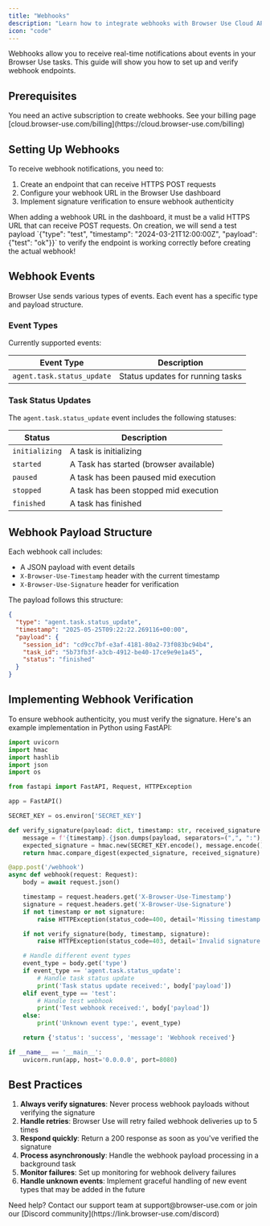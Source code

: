 ```yaml
---
title: "Webhooks"
description: "Learn how to integrate webhooks with Browser Use Cloud API"
icon: "code"
---
```


Webhooks allow you to receive real-time notifications about events in your Browser Use tasks. This guide will show you how to set up and verify webhook endpoints.

## Prerequisites

<Note>
  You need an active subscription to create webhooks. See your billing page
  [cloud.browser-use.com/billing](https://cloud.browser-use.com/billing)
</Note>

## Setting Up Webhooks

To receive webhook notifications, you need to:

1. Create an endpoint that can receive HTTPS POST requests
2. Configure your webhook URL in the Browser Use dashboard
3. Implement signature verification to ensure webhook authenticity

<Note>
  When adding a webhook URL in the dashboard, it must be a valid HTTPS URL that can receive POST requests. 
  On creation, we will send a test payload `{"type": "test", "timestamp": "2024-03-21T12:00:00Z", "payload": {"test": "ok"}}` to verify the endpoint is working correctly before creating the actual webhook!
</Note>

## Webhook Events

Browser Use sends various types of events. Each event has a specific type and payload structure.

### Event Types

Currently supported events:

| Event Type                 | Description                      |
| -------------------------- | -------------------------------- |
| `agent.task.status_update` | Status updates for running tasks |

### Task Status Updates

The `agent.task.status_update` event includes the following statuses:

| Status         | Description                            |
| -------------- | -------------------------------------- |
| `initializing` | A task is initializing                 |
| `started`      | A Task has started (browser available) |
| `paused`       | A task has been paused mid execution   |
| `stopped`      | A task has been stopped mid execution  |
| `finished`     | A task has finished                    |

## Webhook Payload Structure

Each webhook call includes:

- A JSON payload with event details
- `X-Browser-Use-Timestamp` header with the current timestamp
- `X-Browser-Use-Signature` header for verification

The payload follows this structure:

```json
{
  "type": "agent.task.status_update",
  "timestamp": "2025-05-25T09:22:22.269116+00:00",
  "payload": {
    "session_id": "cd9cc7bf-e3af-4181-80a2-73f083bc94b4",
    "task_id": "5b73fb3f-a3cb-4912-be40-17ce9e9e1a45",
    "status": "finished"
  }
}
```

## Implementing Webhook Verification

To ensure webhook authenticity, you must verify the signature. Here's an example implementation in Python using FastAPI:

```python
import uvicorn
import hmac
import hashlib
import json
import os

from fastapi import FastAPI, Request, HTTPException

app = FastAPI()

SECRET_KEY = os.environ['SECRET_KEY']

def verify_signature(payload: dict, timestamp: str, received_signature: str) -> bool:
    message = f'{timestamp}.{json.dumps(payload, separators=(",", ":"), sort_keys=True)}'
    expected_signature = hmac.new(SECRET_KEY.encode(), message.encode(), hashlib.sha256).hexdigest()
    return hmac.compare_digest(expected_signature, received_signature)

@app.post('/webhook')
async def webhook(request: Request):
    body = await request.json()

    timestamp = request.headers.get('X-Browser-Use-Timestamp')
    signature = request.headers.get('X-Browser-Use-Signature')
    if not timestamp or not signature:
        raise HTTPException(status_code=400, detail='Missing timestamp or signature')

    if not verify_signature(body, timestamp, signature):
        raise HTTPException(status_code=403, detail='Invalid signature')

    # Handle different event types
    event_type = body.get('type')
    if event_type == 'agent.task.status_update':
        # Handle task status update
        print('Task status update received:', body['payload'])
    elif event_type == 'test':
        # Handle test webhook
        print('Test webhook received:', body['payload'])
    else:
        print('Unknown event type:', event_type)

    return {'status': 'success', 'message': 'Webhook received'}

if __name__ == '__main__':
    uvicorn.run(app, host='0.0.0.0', port=8080)
```

## Best Practices

1. **Always verify signatures**: Never process webhook payloads without verifying the signature
2. **Handle retries**: Browser Use will retry failed webhook deliveries up to 5 times
3. **Respond quickly**: Return a 200 response as soon as you've verified the signature
4. **Process asynchronously**: Handle the webhook payload processing in a background task
5. **Monitor failures**: Set up monitoring for webhook delivery failures
6. **Handle unknown events**: Implement graceful handling of new event types that may be added in the future

<Note>
  Need help? Contact our support team at support@browser-use.com or join our
  [Discord community](https://link.browser-use.com/discord)
</Note>
